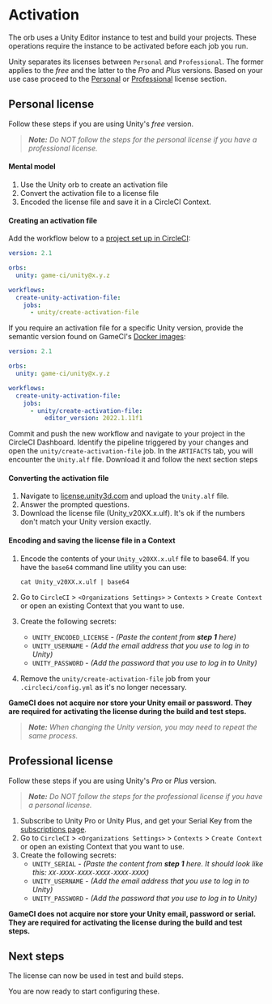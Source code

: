 # Activation

The orb uses a Unity Editor instance to test and build your projects. These operations require the
instance to be activated before each job you run.

Unity separates its licenses between `Personal` and `Professional`. The former applies to the _free_
and the latter to the _Pro_ and _Plus_ versions. Based on your use case proceed to the
[Personal](#personal-license) or [Professional](#professional-license) license section.

## Personal license

Follow these steps if you are using Unity's _free_ version.

> _**Note:** Do NOT follow the steps for the personal license if you have a professional license._

#### Mental model

1. Use the Unity orb to create an activation file
2. Convert the activation file to a license file
3. Encoded the license file and save it in a CircleCI Context.

#### Creating an activation file

Add the workflow below to a [project set up in CircleCI](https://circleci.com/docs/getting-started):

```yaml
version: 2.1

orbs:
  unity: game-ci/unity@x.y.z

workflows:
  create-unity-activation-file:
    jobs:
      - unity/create-activation-file
```

If you require an activation file for a specific Unity version, provide the semantic version found
on GameCI's [Docker images](https://game.ci/docs/docker/versions):

```yaml
version: 2.1

orbs:
  unity: game-ci/unity@x.y.z

workflows:
  create-unity-activation-file:
    jobs:
      - unity/create-activation-file:
          editor_version: 2022.1.11f1
```

Commit and push the new workflow and navigate to your project in the CircleCI Dashboard. Identify
the pipeline triggered by your changes and open the `unity/create-activation-file` job. In the
`ARTIFACTS` tab, you will encounter the `Unity.alf` file. Download it and follow the next section
steps

#### Converting the activation file

1. Navigate to [license.unity3d.com](https://license.unity3d.com/manual) and upload the `Unity.alf`
   file.
2. Answer the prompted questions.
3. Download the license file (Unity_v20XX.x.ulf). It's ok if the numbers don't match your Unity
   version exactly.

#### Encoding and saving the license file in a Context

1. Encode the contents of your `Unity_v20XX.x.ulf` file to base64. If you have the `base64` command
   line utility you can use:

   ```
   cat Unity_v20XX.x.ulf | base64
   ```

2. Go to `CircleCI` > `<Organizations Settings>` > `Contexts` > `Create Context` or open an existing
   Context that you want to use.
3. Create the following secrets:
   - `UNITY_ENCODED_LICENSE` - _(Paste the content from **step 1** here)_
   - `UNITY_USERNAME` - _(Add the email address that you use to log in to Unity)_
   - `UNITY_PASSWORD` - _(Add the password that you use to log in to Unity)_
4. Remove the `unity/create-activation-file` job from your `.circleci/config.yml` as it's no longer
   necessary.

**GameCI does not acquire nor store your Unity email or password. They are required for activating
the license during the build and test steps.**

> _**Note:** When changing the Unity version, you may need to repeat the same process._

## Professional license

Follow these steps if you are using Unity's _Pro_ or _Plus_ version.

> _**Note:** Do NOT follow the steps for the professional license if you have a personal license._

1. Subscribe to Unity Pro or Unity Plus, and get your Serial Key from the
   [subscriptions page](https://id.unity.com/en/subscriptions).
2. Go to `CircleCI` > `<Organizations Settings>` > `Contexts` > `Create Context` or open an existing
   Context that you want to use.
3. Create the following secrets:
   - `UNITY_SERIAL` - _(Paste the content from **step 1** here. It should look like this:
     `XX-XXXX-XXXX-XXXX-XXXX-XXXX`)_
   - `UNITY_USERNAME` - _(Add the email address that you use to log in to Unity)_
   - `UNITY_PASSWORD` - _(Add the password that you use to log in to Unity)_

**GameCI does not acquire nor store your Unity email, password or serial. They are required for
activating the license during the build and test steps.**

## Next steps

The license can now be used in test and build steps.

You are now ready to start configuring these.
